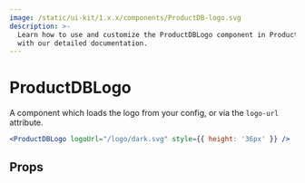 ```yaml
---
image: /static/ui-kit/1.x.x/components/ProductDB-logo.svg
description: >-
  Learn how to use and customize the ProductDBLogo component in ProductDB's React UI Kit
  with our detailed documentation.
---
```


# ProductDBLogo

A component which loads the logo from your config, or via the `logo-url` attribute.

```jsx live
<ProductDBLogo logoUrl="/logo/dark.svg" style={{ height: '36px' }} />
```

## Props

<PropsTable of="ProductDB-logo" />

<head>
  <title>React UI Kit ProductDBLogo</title>
</head>

